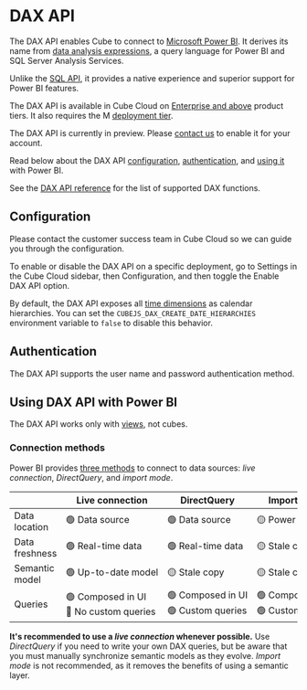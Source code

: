 # DAX API

The DAX API enables Cube to connect to [Microsoft Power BI][ref-powerbi].
It derives its name from [data analysis expressions][link-dax], a query language
for Power BI and SQL Server Analysis Services.

Unlike the [SQL API][ref-sql-api], it provides a native experience and superior
support for Power BI features.

<SuccessBox>

The DAX API is available in Cube Cloud on [Enterprise and above](https://cube.dev/pricing) product tiers.
It also requires the M [deployment tier](/product/deployment/cloud/pricing#deployment-tiers).

</SuccessBox>

<WarningBox>

The DAX API is currently in preview. Please [contact us](https://cube.dev/contact) to enable it for your account.

</WarningBox>

Read below about the DAX API [configuration](#configuration),
[authentication](#authentication), and [using it](#using-dax-api-with-power-bi) with Power BI.

See the [DAX API reference][ref-ref-dax-api] for the list of supported DAX functions.

<YouTubeVideo
  url="https://www.youtube.com/embed/vgrFPOMuJJs"
  aspectRatio={8/5}
/>

## Configuration

<WarningBox>

Please contact the customer success team in Cube Cloud so we can guide you
through the configuration.

</WarningBox>

To enable or disable the DAX API on a specific deployment, go to <Btn>Settings</Btn>
in the Cube Cloud sidebar, then <Btn>Configuration</Btn>, and then toggle the
<Btn>Enable DAX API</Btn> option.

By default, the DAX API exposes all [time dimensions][ref-time-dimensions] as calendar
hierarchies. You can set the `CUBEJS_DAX_CREATE_DATE_HIERARCHIES` environment
variable to `false` to disable this behavior.

## Authentication

The DAX API supports the user name and password authentication method.

## Using DAX API with Power BI

<InfoBox>

The DAX API works only with [views][ref-views], not cubes.

</InfoBox>

### Connection methods

Power BI provides [three methods][link-powerbi-connection] to connect to data
sources: _live connection_, _DirectQuery_, and _import mode_.

| | Live connection | DirectQuery | <nobr>Import mode</nobr> |
| --- | --- | --- | --- |
| Data location | 🟢 Data source | 🟢 Data source | 🟡 Power BI |
| Data freshness | 🟢 Real-time data | 🟢 Real-time data | 🟡 Stale copy |
| Semantic model | <nobr>🟢 Up-to-date model</nobr> | 🟡 Stale copy | 🟡 Stale copy |
| Queries | <nobr>🟢 Composed in UI</nobr><br/><nobr>🔴 No custom queries</nobr> | <nobr>🟢 Composed in UI</nobr><br/><nobr>🟢 Custom queries</nobr> | <nobr>🟢 Composed in UI</nobr><br/><nobr>🟢 Custom queries</nobr> |

__It's recommended to use a _live connection_ whenever possible.__ Use _DirectQuery_
if you need to write your own DAX queries, but be aware that you must manually
synchronize semantic models as they evolve. _Import mode_ is not recommended, as
it removes the benefits of using a semantic layer.


[ref-powerbi]: /product/configuration/visualization-tools/powerbi
[link-dax]: https://learn.microsoft.com/en-us/dax/
[ref-sql-api]: /product/apis-integrations/sql-api
[ref-ref-dax-api]: /product/apis-integrations/dax-api/reference
[ref-views]: /product/data-modeling/concepts#views
[link-powerbi-connection]: https://learn.microsoft.com/en-us/power-bi/connect-data/service-live-connect-dq-datasets
[ref-time-dimensions]: /product/data-modeling/concepts#time-dimensions